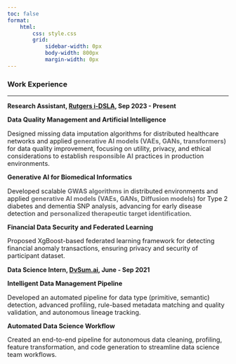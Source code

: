 ```yaml
---
toc: false
format:
    html:
        css: style.css
        grid:
            sidebar-width: 0px
            body-width: 800px
            margin-width: 0px
---
```


<style>
.project p:has(strong) { margin-bottom: 0.25rem !important; }
.experience-container { font-size: 0.9rem !important; }
.highlight-tech { font-weight: bold; color: rgb(105, 106, 108); }
</style>

<!-- ## Education

:::: experience-container
::: project

**Rutgers Business School, Ph.D.** | 2020-2026

Information Technology, Advisor: Dr. Jaideep Vaidya

**University of Southern California, M.S.** | 2018-2020

Computer Science, Advisor: Dr. Jianhua Zhao

**Zhejiang University, B.S.** | 2013-2017

Physics | 1st class merit (top 5%)

:::
:::: -->


### Work Experience

---

**Research Assistant, [Rutgers i-DSLA](https://sites.rutgers.edu/idsla/){target="_blank"}, Sep 2023 - Present**

:::: experience-container
::: project
**Data Quality Management and Artificial Intelligence**

Designed missing data imputation algorithms for distributed healthcare networks and applied <span class="highlight-tech">generative AI models (VAEs, GANs, transformers)</span> for data quality improvement, focusing on utility, privacy, and ethical considerations to establish <span class="highlight-tech">responsible AI</span> practices in production environments.

**Generative AI for Biomedical Informatics**

Developed scalable <span class="highlight-tech">GWAS algorithms</span> in distributed environments and applied <span class="highlight-tech">generative AI models (VAEs, GANs, Diffusion models)</span> for Type 2 diabetes and dementia SNP analysis, advancing for early disease detection and <span class="highlight-tech">personalized therapeutic target identification</span>.

**Financial Data Security and Federated Learning**

Proposed XgBoost-based federated learning framework for detecting financial anomaly transactions, ensuring privacy and security of participant dataset.
:::
::::

**Data Science Intern, [DvSum.ai](https://dvsum.ai/){target="_blank"}, June - Sep 2021**

:::: experience-container
::: project

**Intelligent Data Management Pipeline**

Developed an automated pipeline for data type (primitive, semantic) detection, advanced profiling, rule-based metadata matching and quality validation, and autonomous lineage tracking.

**Automated Data Science Workflow**

Created an end-to-end pipeline for autonomous data cleaning, profiling, feature transformation, and code generation to streamline data science team workflows.
:::
::::